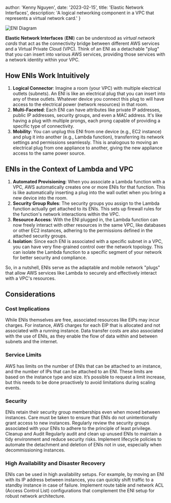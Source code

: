   author: 'Kenny Nguyen',
date: '2023-02-15',
  title: 'Elastic Network Interfaces',
  description:
    'A logical networking component in a VPC that represents a virtual network card.'
}


<Image src={eniDiagram} alt="ENI Diagram"/>


**Elastic Network Interfaces** (**ENI**) can be understood as *virtual network cards* that act as the connectivity bridge between different AWS services and a Virtual Private Cloud (VPC). Think of an ENI as a detachable "plug" that you can insert into various AWS services, providing those services with a network identity within your VPC.

## **How ENIs Work Intuitively**

1. **Logical Connector**: Imagine a room (your VPC) with multiple electrical outlets (subnets). An ENI is like an electrical plug that you can insert into any of these outlets. Whatever device you connect this plug to will have access to the electrical power (network resources) in that room.
2. **Multi-Faceted**: Each ENI can have attributes like private IP addresses, public IP addresses, security groups, and even a MAC address. It's like having a plug with multiple prongs, each prong capable of providing a specific type of connectivity.
3. **Mobility**: You can unplug this ENI from one device (e.g., EC2 instance) and plug it into another (e.g., Lambda function), transferring its network settings and permissions seamlessly. This is analogous to moving an electrical plug from one appliance to another, giving the new appliance access to the same power source.

## **ENIs in the Context of Lambda and VPC**

1. **Automated Provisioning**: When you associate a Lambda function with a VPC, AWS automatically creates one or more ENIs for that function. This is like automatically inserting a plug into the wall outlet when you bring a new device into the room.
2. **Security Group Rules**: The security groups you assign to the Lambda function actually get attached to its ENIs. This sets up firewall rules for the function's network interactions within the VPC.
3. **Resource Access**: With the ENI plugged in, the Lambda function can now freely interact with other resources in the same VPC, like databases or other EC2 instances, adhering to the permissions defined in the attached security groups.
4. **Isolation**: Since each ENI is associated with a specific subnet in a VPC, you can have very fine-grained control over the network topology. This can isolate the Lambda function to a specific segment of your network for better security and compliance.

So, in a nutshell, ENIs serve as the adaptable and mobile network "plugs" that allow AWS services like Lambda to securely and effectively interact with a VPC's resources.
## **Considerations**

### **Cost Implications**
While ENIs themselves are free, associated resources like EIPs may incur charges. For instance, AWS charges for each EIP that is allocated and not associated with a running instance.
Data transfer costs are also associated with the use of ENIs, as they enable the flow of data within and between subnets and the internet.

### **Service Limits**

AWS has limits on the number of ENIs that can be attached to an instance, and the number of IPs that can be attached to an ENI. These limits are based on the instance type and size.
It’s possible to request a limit increase, but this needs to be done proactively to avoid limitations during scaling events.

### **Security**
ENIs retain their security group memberships even when moved between instances. Care must be taken to ensure that ENIs do not unintentionally grant access to new instances.
Regularly review the security groups associated with your ENIs to adhere to the principle of least privilege.
Cleanup and Audit
Regularly audit and clean up unused ENIs to maintain a tidy environment and reduce security risks.
Implement lifecycle policies to automate the detachment and deletion of ENIs not in use, especially when decommissioning instances.

### **High Availability and Disaster Recovery**

ENIs can be used in high availability setups. For example, by moving an ENI with its IP address between instances, you can quickly shift traffic to a standby instance in case of failure.
Implement route table and network ACL (Access Control List) configurations that complement the ENI setup for robust network architecture.